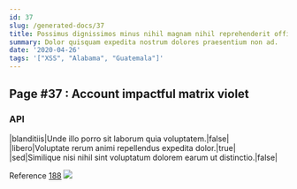 ```yaml
---
id: 37
slug: /generated-docs/37
title: Possimus dignissimos minus nihil magnam nihil reprehenderit officiis.
summary: Dolor quisquam expedita nostrum dolores praesentium non ad.
date: '2020-04-26'
tags: '["XSS", "Alabama", "Guatemala"]'
---
```


## Page #37 : Account impactful matrix violet
### API

|blanditiis|Unde illo porro sit laborum quia voluptatem.|false|
|libero|Voluptate rerum animi repellendus expedita dolor.|true|
|sed|Similique nisi nihil sint voluptatum dolorem earum ut distinctio.|false|

Reference [188](/generated-docs/188)
![](/assets/cats-5.jpg)


